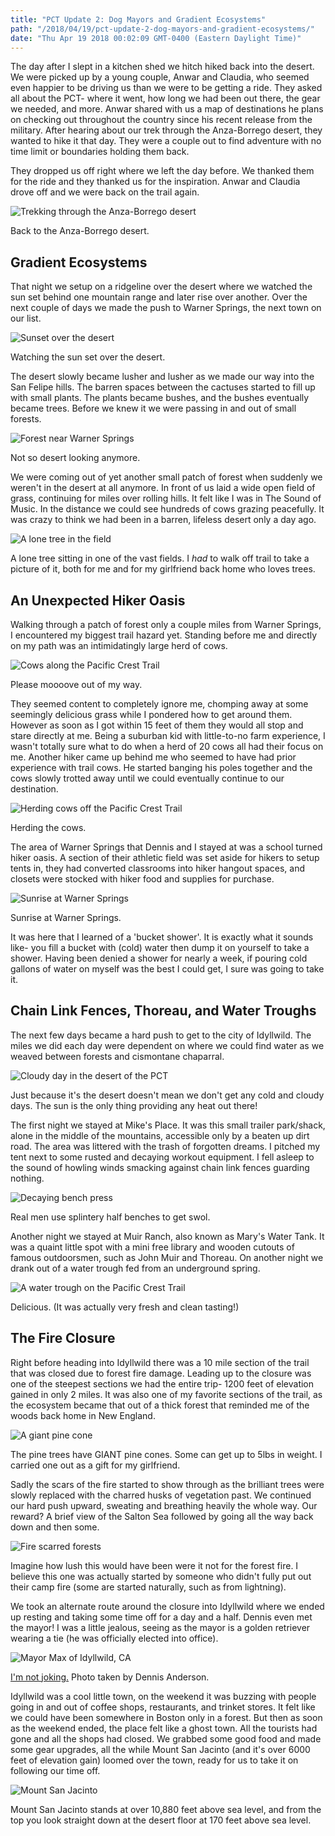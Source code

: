 ```yaml
---
title: "PCT Update 2: Dog Mayors and Gradient Ecosystems"
path: "/2018/04/19/pct-update-2-dog-mayors-and-gradient-ecosystems/"
date: "Thu Apr 19 2018 00:02:09 GMT-0400 (Eastern Daylight Time)"
---
```


The day after I slept in a kitchen shed we hitch hiked back into the desert. We were picked up by a young couple, Anwar and Claudia, who seemed even happier to be driving us than we were to be getting a ride. They asked all about the PCT- where it went, how long we had been out there, the gear we needed, and more. Anwar shared with us a map of destinations he plans on checking out throughout the country since his recent release from the military. After hearing about our trek through the Anza-Borrego desert, they wanted to hike it that day. They were a couple out to find adventure with no time limit or boundaries holding them back.

They dropped us off right where we left the day before. We thanked them for the ride and they thanked us for the inspiration. Anwar and Claudia drove off and we were back on the trail again.

![Trekking through the Anza-Borrego desert](http://reconnect.life/wp-content/uploads/2018/04/PSX_20180417_063724-500x375.jpg)

Back to the Anza-Borrego desert.

## Gradient Ecosystems

That night we setup on a ridgeline over the desert where we watched the sun set behind one mountain range and later rise over another. Over the next couple of days we made the push to Warner Springs, the next town on our list.

![Sunset over the desert](http://reconnect.life/wp-content/uploads/2018/04/PSX_20180417_064534-500x375.jpg)

Watching the sun set over the desert.

The desert slowly became lusher and lusher as we made our way into the San Felipe hills. The barren spaces between the cactuses started to fill up with small plants. The plants became bushes, and the bushes eventually became trees. Before we knew it we were passing in and out of small forests. 

![Forest near Warner Springs](http://reconnect.life/wp-content/uploads/2018/04/PSX_20180418_191417-500x375.jpg)

Not so desert looking anymore.

We were coming out of yet another small patch of forest when suddenly we weren't in the desert at all anymore. In front of us laid a wide open field of grass, continuing for miles over rolling hills. It felt like I was in The Sound of Music. In the distance we could see hundreds of cows grazing peacefully. It was crazy to think we had been in a barren, lifeless desert only a day ago. 

![A lone tree in the field](http://reconnect.life/wp-content/uploads/2018/04/PSX_20180418_191756-500x375.jpg)

A lone tree sitting in one of the vast fields. I _had_ to walk off trail to take a picture of it, both for me and for my girlfriend back home who loves trees.

## An Unexpected Hiker Oasis

Walking through a patch of forest only a couple miles from Warner Springs, I encountered my biggest trail hazard yet. Standing before me and directly on my path was an intimidatingly large herd of cows.

![Cows along the Pacific Crest Trail](http://reconnect.life/wp-content/uploads/2018/04/PSX_20180418_192232-500x281.jpg)

Please moooove out of my way.

They seemed content to completely ignore me, chomping away at some seemingly delicious grass while I pondered how to get around them. However as soon as I got within 15 feet of them they would all stop and stare directly at me. Being a suburban kid with little-to-no farm experience, I wasn't totally sure what to do when a herd of 20 cows all had their focus on me. Another hiker came up behind me who seemed to have had prior experience with trail cows. He started banging his poles together and the cows slowly trotted away until we could eventually continue to our destination.

![Herding cows off the Pacific Crest Trail](http://reconnect.life/wp-content/uploads/2018/04/PSX_20180418_192616-500x375.jpg)

Herding the cows.

The area of Warner Springs that Dennis and I stayed at was a school turned hiker oasis. A section of their athletic field was set aside for hikers to setup tents in, they had converted classrooms into hiker hangout spaces, and closets were stocked with hiker food and supplies for purchase.

![Sunrise at Warner Springs](http://reconnect.life/wp-content/uploads/2018/04/PSX_20180418_192805-500x375.jpg)

Sunrise at Warner Springs.

It was here that I learned of a 'bucket shower'. It is exactly what it sounds like- you fill a bucket with (cold) water then dump it on yourself to take a shower. Having been denied a shower for nearly a week, if pouring cold gallons of water on myself was the best I could get, I sure was going to take it. 

## Chain Link Fences, Thoreau, and Water Troughs

The next few days became a hard push to get to the city of Idyllwild. The miles we did each day were dependent on where we could find water as we weaved between forests and cismontane chaparral.

![Cloudy day in the desert of the PCT](http://reconnect.life/wp-content/uploads/2018/04/PSX_20180418_193425-500x375.jpg)

Just because it's the desert doesn't mean we don't get any cold and cloudy days. The sun is the only thing providing any heat out there!

The first night we stayed at Mike's Place. It was this small trailer park/shack, alone in the middle of the mountains, accessible only by a beaten up dirt road. The area was littered with the trash of forgotten dreams. I pitched my tent next to some rusted and decaying workout equipment. I fell asleep to the sound of howling winds smacking against chain link fences guarding nothing.

![Decaying bench press](http://reconnect.life/wp-content/uploads/2018/04/PSX_20180418_193716-500x375.jpg)

Real men use splintery half benches to get swol.

Another night we stayed at Muir Ranch, also known as Mary's Water Tank. It was a quaint little spot with a mini free library and wooden cutouts of famous outdoorsmen, such as John Muir and Thoreau. On another night we drank out of a water trough fed from an underground spring.

![A water trough on the Pacific Crest Trail](http://reconnect.life/wp-content/uploads/2018/04/PSX_20180418_204807-500x375.jpg)

Delicious. (It was actually very fresh and clean tasting!)

## The Fire Closure

Right before heading into Idyllwild there was a 10 mile section of the trail that was closed due to forest fire damage. Leading up to the closure was one of the steepest sections we had the entire trip- 1200 feet of elevation gained in only 2 miles. It was also one of my favorite sections of the trail, as the ecosystem became that out of a thick forest that reminded me of the woods back home in New England.

![A giant pine cone](http://reconnect.life/wp-content/uploads/2018/04/PSX_20180418_200134-500x375.jpg)

The pine trees have GIANT pine cones. Some can get up to 5lbs in weight. I carried one out as a gift for my girlfriend.

Sadly the scars of the fire started to show through as the brilliant trees were slowly replaced with the charred husks of vegetation past. We continued our hard push upward, sweating and breathing heavily the whole way. Our reward? A brief view of the Salton Sea followed by going all the way back down and then some.

![Fire scarred forests](http://reconnect.life/wp-content/uploads/2018/04/PSX_20180418_200552-500x375.jpg)

Imagine how lush this would have been were it not for the forest fire. I believe this one was actually started by someone who didn't fully put out their camp fire (some are started naturally, such as from lightning).

We took an alternate route around the closure into Idyllwild where we ended up resting and taking some time off for a day and a half. Dennis even met the mayor! I was a little jealous, seeing as the mayor is a golden retriever wearing a tie (he was officially elected into office).

![Mayor Max of Idyllwild, CA](http://reconnect.life/wp-content/uploads/2018/04/PSX_20180418_201155-500x490.jpg)

[I'm not joking.](https://mayormax.com/) Photo taken by Dennis Anderson.

Idyllwild was a cool little town, on the weekend it was buzzing with people going in and out of coffee shops, restaurants, and trinket stores. It felt like we could have been somewhere in Boston only in a forest. But then as soon as the weekend ended, the place felt like a ghost town. All the tourists had gone and all the shops had closed. We grabbed some good food and made some gear upgrades, all the while Mount San Jacinto (and it's over 6000 feet of elevation gain) loomed over the town, ready for us to take it on following our time off. 

![Mount San Jacinto](http://reconnect.life/wp-content/uploads/2018/04/PSX_20180418_202301-500x375.jpg)

Mount San Jacinto stands at over 10,880 feet above sea level, and from the top you look straight down at the desert floor at 170 feet above sea level.

